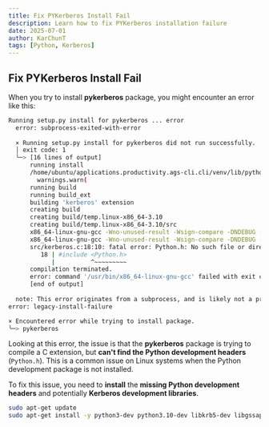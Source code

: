 ```yaml
---
title: Fix PYKerberos Install Fail
description: Learn how to fix PYKerberos installation failure
date: 2025-07-01
author: KarChunT
tags: [Python, Kerberos]
---
```


## Fix PYKerberos Install Fail

When you try to install **pykerberos** package, you might encounter an error like this:

```bash
Running setup.py install for pykerberos ... error
  error: subprocess-exited-with-error
  
  × Running setup.py install for pykerberos did not run successfully.
  │ exit code: 1
  ╰─> [16 lines of output]
      running install
      /home/ubuntu/applications.productivity.ags-cli.cli/venv/lib/python3.10/site-packages/setuptools/command/install.py:34: SetuptoolsDeprecationWarning: setup.py install is deprecated. Use build and pip and other standards-based tools.
        warnings.warn(
      running build
      running build_ext
      building 'kerberos' extension
      creating build
      creating build/temp.linux-x86_64-3.10
      creating build/temp.linux-x86_64-3.10/src
      x86_64-linux-gnu-gcc -Wno-unused-result -Wsign-compare -DNDEBUG -g -fwrapv -O2 -Wall -g -fstack-protector-strong -Wformat -Werror=format-security -g -fwrapv -O2 -g -fstack-protector-strong -Wformat -Werror=format-security -Wdate-time -D_FORTIFY_SOURCE=2 -fPIC -I/home/ubuntu/applications.productivity.ags-cli.cli/venv/include -I/usr/include/python3.10 -c src/base64.c -o build/temp.linux-x86_64-3.10/src/base64.o -isystem /usr/include/mit-krb5 -DGSSAPI_EXT
      x86_64-linux-gnu-gcc -Wno-unused-result -Wsign-compare -DNDEBUG -g -fwrapv -O2 -Wall -g -fstack-protector-strong -Wformat -Werror=format-security -g -fwrapv -O2 -g -fstack-protector-strong -Wformat -Werror=format-security -Wdate-time -D_FORTIFY_SOURCE=2 -fPIC -I/home/ubuntu/applications.productivity.ags-cli.cli/venv/include -I/usr/include/python3.10 -c src/kerberos.c -o build/temp.linux-x86_64-3.10/src/kerberos.o -isystem /usr/include/mit-krb5 -DGSSAPI_EXT
      src/kerberos.c:18:10: fatal error: Python.h: No such file or directory
         18 | #include <Python.h>
            |          ^~~~~~~~~~
      compilation terminated.
      error: command '/usr/bin/x86_64-linux-gnu-gcc' failed with exit code 1
      [end of output]
  
  note: This error originates from a subprocess, and is likely not a problem with pip.
error: legacy-install-failure

× Encountered error while trying to install package.
╰─> pykerberos
```

Looking at this error, the issue is that the **pykerberos** package is trying to compile a C extension, but **can't find the Python development headers** (`Python.h`). This is a common issue on Linux systems when the Python development package is not installed.

To fix this issue, you need to **install** the **missing Python development headers** 
and potentially **Kerberos development libraries**.

```bash
sudo apt-get update
sudo apt-get install -y python3-dev python3.10-dev libkrb5-dev libgssapi-krb5-2 krb5-config build-essential
```
<Comments />
